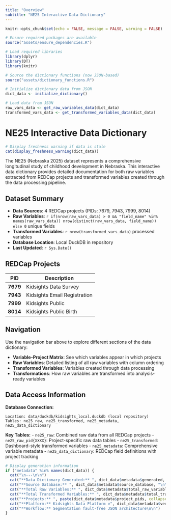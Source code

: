 ```yaml
---
title: "Overview"
subtitle: "NE25 Interactive Data Dictionary"
---
```


```r
knitr::opts_chunk$set(echo = FALSE, message = FALSE, warning = FALSE)

# Ensure required packages are available
source("assets/ensure_dependencies.R")

# Load required libraries
library(dplyr)
library(DT)
library(knitr)

# Source the dictionary functions (now JSON-based)
source("assets/dictionary_functions.R")

# Initialize dictionary data from JSON
dict_data <- initialize_dictionary()

# Load data from JSON
raw_vars_data <- get_raw_variables_data(dict_data)
transformed_vars_data <- get_transformed_variables_data(dict_data)
```

# NE25 Interactive Data Dictionary

```r
# Display freshness warning if data is stale
cat(display_freshness_warning(dict_data))
```

The NE25 (Nebraska 2025) dataset represents a comprehensive longitudinal study of childhood development in Nebraska. This interactive data dictionary provides detailed documentation for both raw variables extracted from REDCap projects and transformed variables created through the data processing pipeline.

## Dataset Summary

- **Data Sources**: 4 REDCap projects (PIDs: 7679, 7943, 7999, 8014)
- **Raw Variables**: `r if(nrow(raw_vars_data) > 0 && "field_name" %in% names(raw_vars_data)) nrow(distinct(raw_vars_data, field_name)) else 0` unique fields
- **Transformed Variables**: `r nrow(transformed_vars_data)` processed variables
- **Database Location**: Local DuckDB in repository
- **Last Updated**: `r Sys.Date()`

## REDCap Projects

| PID | Description |
|-----|-------------|
| **7679** | Kidsights Data Survey |
| **7943** | Kidsights Email Registration |
| **7999** | Kidsights Public |
| **8014** | Kidsights Public Birth |

## Navigation

Use the navigation bar above to explore different sections of the data dictionary:

- **Variable-Project Matrix**: See which variables appear in which projects
- **Raw Variables**: Detailed listing of all raw variables with column ordering
- **Transformed Variables**: Variables created through data processing
- **Transformations**: How raw variables are transformed into analysis-ready variables

## Data Access Information

**Database Connection:**
```
Location: data/duckdb/kidsights_local.duckdb (local repository)
Tables: ne25_raw, ne25_transformed, ne25_metadata, ne25_data_dictionary
```

**Key Tables:**
- `ne25_raw`: Combined raw data from all REDCap projects
- `ne25_raw_pid{XXXX}`: Project-specific raw data tables
- `ne25_transformed`: Dashboard-style transformed variables
- `ne25_metadata`: Comprehensive variable metadata
- `ne25_data_dictionary`: REDCap field definitions with project tracking

```r
# Display generation information
if ("metadata" %in% names(dict_data)) {
  cat("\n---\n\n")
  cat("**Data Dictionary Generated:** ", dict_data$metadata$generated, "\n\n")
  cat("**Source Database:** ", dict_data$metadata$source_database, "\n\n")
  cat("**Total Raw Variables:** ", dict_data$metadata$total_raw_variables, "\n\n")
  cat("**Total Transformed Variables:** ", dict_data$metadata$total_transformed_variables, "\n\n")
  cat("**Projects:** ", paste(dict_data$metadata$project_pids, collapse = ", "), "\n\n")
  cat("**Platform:** Kidsights Data Platform v", dict_data$metadata$version, " (JSON-based)\n\n")
  cat("**Workflow:** Segmentation fault-free JSON architecture\n\n")
}
```